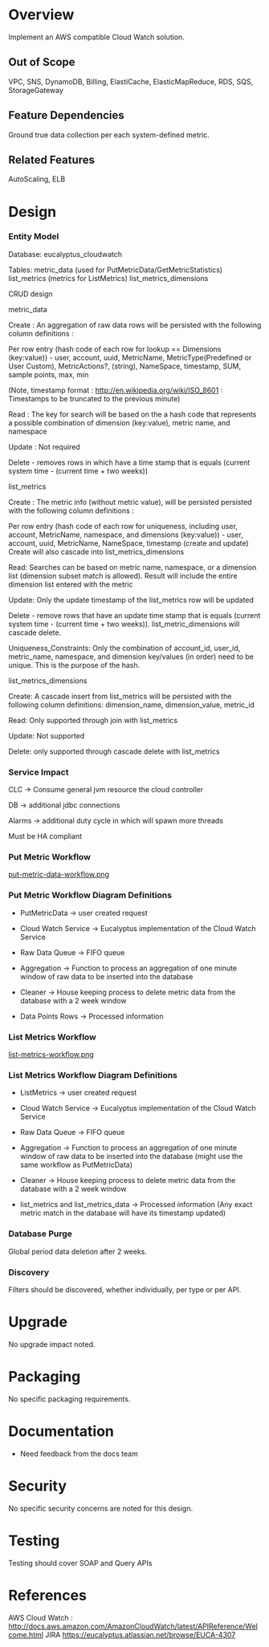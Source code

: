 = Overview =

Implement an AWS compatible Cloud Watch solution.

== Out of Scope ==

VPC, SNS, DynamoDB, Billing, ElastiCache, ElasticMapReduce, RDS, SQS, StorageGateway

== Feature Dependencies ==

Ground true data collection per each system-defined metric.

== Related Features ==

AutoScaling, ELB

= Design =

=== Entity Model ===

Database: eucalyptus_cloudwatch 

Tables: 
metric_data (used for PutMetricData/GetMetricStatistics)
list_metrics (metrics for ListMetrics)
list_metrics_dimensions

CRUD design

metric_data

Create : An aggregation of raw data rows will be persisted with the following column definitions :

Per row entry (hash code of each row for lookup == Dimensions (key:value)) - user, account, uuid, MetricName, MetricType(Predefined or User Custom), MetricActions?, (string), NameSpace, timestamp, SUM, sample points, max, min

(Note, timestamp format :  http://en.wikipedia.org/wiki/ISO_8601 : Timestamps to be truncated to the previous minute)

Read : The key for search will be based on the a hash code that represents a possible combination of dimension (key:value), metric name, and namespace

Update : Not required

Delete - removes rows in which have a time stamp that is equals (current system time - (current time + two weeks))

list_metrics

Create : The metric info (without metric value), will be persisted persisted with the following column definitions :

Per row entry (hash code of each row for uniqueness, including user, account, MetricName, namespace, and dimensions (key:value)) - user, account, uuid, MetricName, NameSpace, timestamp (create and update)
Create will also cascade into list_metrics_dimensions

Read: Searches can be based on metric name, namespace, or a dimension list (dimension subset match is allowed).  
Result will include the entire dimension list entered with the metric

Update: Only the update timestamp of the list_metrics row will be updated

Delete - remove rows that have an update time stamp that is equals (current system time - (current time + two weeks)).
list_metric_dimensions will cascade delete.

Uniqueness_Constraints: Only the combination of account_id, user_id, metric_name, namespace, and dimension key/values (in order) need to be unique.  This is the purpose of the hash.

list_metrics_dimensions

Create: A cascade insert from list_metrics will be persisted with the following column definitions:
dimension_name, dimension_value, metric_id

Read: Only supported through join with list_metrics

Update: Not supported

Delete: only supported through cascade delete with list_metrics

=== Service Impact ===

CLC -> Consume general jvm resource the cloud controller

DB -> additional jdbc connections 

Alarms -> additional duty cycle in which will spawn more threads

Must be HA compliant 

=== Put Metric Workflow ===

[[put-metric-data-workflow.png]] 

=== Put Metric Workflow Diagram Definitions === 

* PutMetricData -> user created request 

* Cloud Watch Service -> Eucalyptus implementation of the Cloud Watch Service

* Raw Data Queue -> FIFO queue

* Aggregation -> Function to process an aggregation of one minute window of raw data to be inserted into the database

* Cleaner -> House keeping process to delete metric data from the database with a 2 week window  

* Data Points Rows -> Processed information

=== List Metrics Workflow ===

[[list-metrics-workflow.png]] 

=== List Metrics Workflow Diagram Definitions === 

* ListMetrics -> user created request 

* Cloud Watch Service -> Eucalyptus implementation of the Cloud Watch Service

* Raw Data Queue -> FIFO queue

* Aggregation -> Function to process an aggregation of one minute window of raw data to be inserted into the database (might use the same workflow as PutMetricData)

* Cleaner -> House keeping process to delete metric data from the database with a 2 week window  

* list_metrics and list_metrics_data -> Processed information (Any exact metric match in the database will have its timestamp updated)

=== Database Purge ===

Global period data deletion after 2 weeks.

=== Discovery ===
Filters should be discovered, whether individually, per type or per API.

= Upgrade =
No upgrade impact noted.

= Packaging =
No specific packaging requirements.

= Documentation =
*Need feedback from the docs team

= Security =
No specific security concerns are noted for this design.

= Testing =
Testing should cover SOAP and Query APIs 

= References =
AWS Cloud Watch : http://docs.aws.amazon.com/AmazonCloudWatch/latest/APIReference/Welcome.html
JIRA https://eucalyptus.atlassian.net/browse/EUCA-4307

